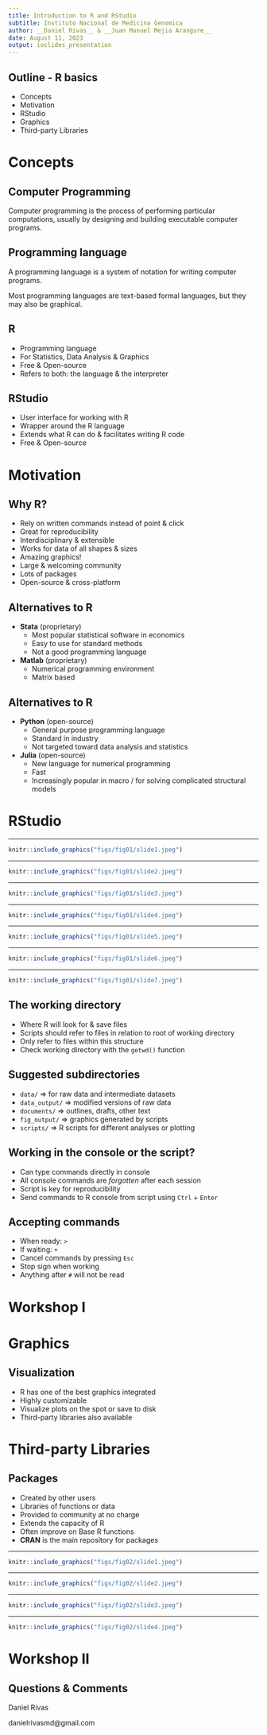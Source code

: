 ```yaml
---
title: Introduction to R and RStudio
subtitle: Instituto Nacional de Medicina Genomica
author: __Daniel Rivas__ & __Juan Manuel Mejia Arangure__
date: August 11, 2023
output: ioslides_presentation
---
```


## Outline - R basics

- Concepts
- Motivation
- RStudio
- Graphics
- Third-party Libraries

# Concepts

## Computer Programming

Computer programming is the process of performing particular computations, usually by designing and building executable computer programs.

## Programming language

A programming language is a system of notation for writing computer programs.

Most programming languages are text-based formal languages, but they may also be graphical.

## R

- Programming language
- For Statistics, Data Analysis & Graphics
- Free & Open-source
- Refers to both: the language & the interpreter

## RStudio

- User interface for working with R
- Wrapper around the R language
- Extends what R can do & facilitates writing R code
- Free & Open-source

# Motivation

## Why R?

- Rely on written commands instead of point & click
- Great for reproducibility
- Interdisciplinary & extensible
- Works for data of all shapes & sizes
- Amazing graphics!
- Large & welcoming community
- Lots of packages
- Open-source & cross-platform

## Alternatives to R

- __Stata__ (proprietary)
  - Most popular statistical software in economics
  - Easy to use for standard methods
  - Not a good programming language

- __Matlab__ (proprietary)
  - Numerical programming environment
  - Matrix based

## Alternatives to R

- __Python__ (open-source)
  - General purpose programming language
  - Standard in industry
  - Not targeted toward data analysis and statistics

- __Julia__ (open-source)
  - New language for numerical programming
  - Fast
  - Increasingly popular in macro / for solving complicated structural models

# RStudio

---

```r
knitr::include_graphics("figs/fig01/slide1.jpeg")
```

---

```r
knitr::include_graphics("figs/fig01/slide2.jpeg")
```

---

```r
knitr::include_graphics("figs/fig01/slide3.jpeg")
```

---

```r
knitr::include_graphics("figs/fig01/slide4.jpeg")
```

---

```r
knitr::include_graphics("figs/fig01/slide5.jpeg")
```

---

```r
knitr::include_graphics("figs/fig01/slide6.jpeg")
```

---

```r
knitr::include_graphics("figs/fig01/slide7.jpeg")
```

## The working directory

- Where R will look for & save files
- Scripts should refer to files in relation to root of working directory
- Only refer to files within this structure
- Check working directory with the `getwd()` function

## Suggested subdirectories

- `data/` => for raw data and intermediate datasets
- `data_output/` => modified versions of raw data
- `documents/` => outlines, drafts, other text
- `fig_output/` => graphics generated by scripts
- `scripts/` => R scripts for different analyses or plotting

## Working in the console or the script?

- Can type commands directly in console
- All console commands are *forgotten* after each session
- Script is key for reproducibility
- Send commands to R console from script using `Ctrl` + `Enter`

## Accepting commands

- When ready:	`>`
- If waiting: `+`
- Cancel commands by pressing `Esc`
- Stop sign when working
- Anything after `#` will not be read

# Workshop I

# Graphics

## Visualization

- R has one of the best graphics integrated
- Highly customizable
- Visualize plots on the spot or save to disk
- Third-party libraries also available

# Third-party Libraries

## Packages

- Created by other users
- Libraries of functions or data
- Provided to community at no charge
- Extends the capacity of R
- Often improve on Base R functions
- __CRAN__ is the main repository for packages

---

```r
knitr::include_graphics("figs/fig02/slide1.jpeg")
```

---

```r
knitr::include_graphics("figs/fig02/slide2.jpeg")
```

---

```r
knitr::include_graphics("figs/fig02/slide3.jpeg")
```

---

```r
knitr::include_graphics("figs/fig02/slide4.jpeg")
```

# Workshop II

## Questions & Comments

Daniel Rivas

danielrivasmd@gmail.com
